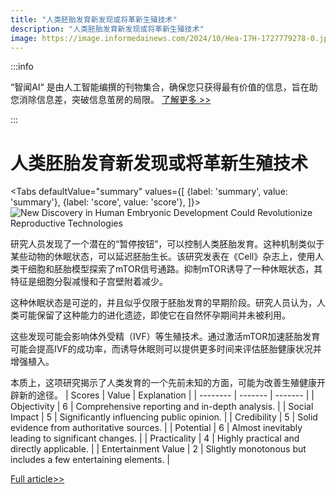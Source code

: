 ```yaml
---
title: "人类胚胎发育新发现或将革新生殖技术"
description: "人类胚胎发育新发现或将革新生殖技术"
image: https://image.informedainews.com/2024/10/Hea-I7H-1727779278-0.jpg
---
```



:::info

“智闻AI“ 是由人工智能编撰的刊物集合，确保您只获得最有价值的信息，旨在助您消除信息差，突破信息茧房的局限。  [了解更多 >>](/)

:::

# 人类胚胎发育新发现或将革新生殖技术


<Tabs
	defaultValue="summary"
	values={[
	{label: 'summary', value: 'summary'},
	{label: 'score', value: 'score'},
]}>
<TabItem value="summary">
<img
  src="https://image.informedainews.com/2024/10/Hea-I7H-1727779278-0.jpg"
  alt="New Discovery in Human Embryonic Development Could Revolutionize Reproductive Technologies"
/>



研究人员发现了一个潜在的“暂停按钮”，可以控制人类胚胎发育。这种机制类似于某些动物的休眠状态，可以延迟胚胎生长。该研究发表在《Cell》杂志上，使用人类干细胞和胚胎模型探索了mTOR信号通路。抑制mTOR诱导了一种休眠状态，其特征是细胞分裂减慢和子宫壁附着减少。

这种休眠状态是可逆的，并且似乎仅限于胚胎发育的早期阶段。研究人员认为，人类可能保留了这种能力的进化遗迹，即使它在自然怀孕期间并未被利用。

这些发现可能会影响体外受精（IVF）等生殖技术。通过激活mTOR加速胚胎发育可能会提高IVF的成功率，而诱导休眠则可以提供更多时间来评估胚胎健康状况并增强植入。

本质上，这项研究揭示了人类发育的一个先前未知的方面，可能为改善生殖健康开辟新的途径。
</TabItem>
<TabItem value="score">
	| Scores     | Value   | Explanation |
	| -------- | ------- | ------- |
	| Objectivity  | 6    | Comprehensive reporting and in-depth analysis.    |
	| Social Impact | 5     | Significantly influencing public opinion.    |
	| Credibility    | 5    | Solid evidence from authoritative sources.    |
	| Potential    | 6    | Almost inevitably leading to significant changes.    |
	| Practicality    | 4    | Highly practical and directly applicable.    |
	| Entertainment Value    | 2    | Slightly monotonous but includes a few entertaining elements.    |
</TabItem>
</Tabs>

[Full article>>](https://www.cnbeta.com.tw/articles/science/1447686.htm)
